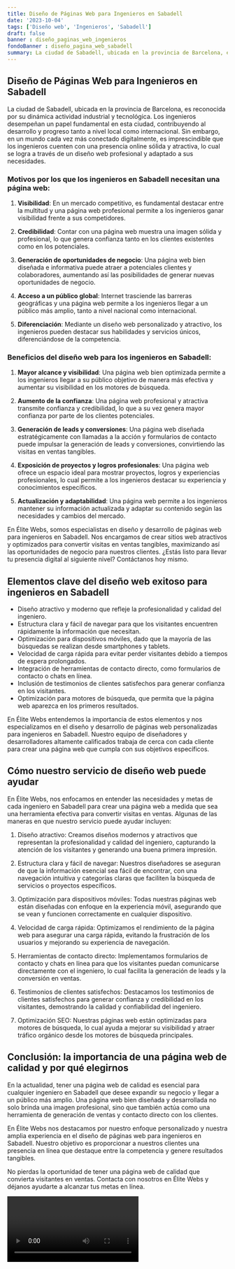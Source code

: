 ```yaml
---
title: Diseño de Páginas Web para Ingenieros en Sabadell
date: '2023-10-04'
tags: ['Diseño web', 'Ingenieros', 'Sabadell']
draft: false
banner : diseño_paginas_web_ingenieros
fondoBanner : diseño_pagina_web_sabadell
summary: La ciudad de Sabadell, ubicada en la provincia de Barcelona, es reconocida por su dinámica actividad industrial y tecnológica. Los ingenieros desempeñan un papel fundamental en esta ciudad, contribuyendo al desarrollo y progreso tanto a nivel local como internacional. Sin embargo, en un mundo cada vez más conectado digitalmente, es imprescindible que los ingenieros cuenten con una presencia online sólida y atractiva, lo cual se logra a través de un diseño web profesional y adaptado a sus necesidades.
---
```


## Diseño de Páginas Web para Ingenieros en Sabadell

La ciudad de Sabadell, ubicada en la provincia de Barcelona, es reconocida por su dinámica actividad industrial y tecnológica. Los ingenieros desempeñan un papel fundamental en esta ciudad, contribuyendo al desarrollo y progreso tanto a nivel local como internacional. Sin embargo, en un mundo cada vez más conectado digitalmente, es imprescindible que los ingenieros cuenten con una presencia online sólida y atractiva, lo cual se logra a través de un diseño web profesional y adaptado a sus necesidades.

### Motivos por los que los ingenieros en Sabadell necesitan una página web:

1. **Visibilidad**: En un mercado competitivo, es fundamental destacar entre la multitud y una página web profesional permite a los ingenieros ganar visibilidad frente a sus competidores.

2. **Credibilidad**: Contar con una página web muestra una imagen sólida y profesional, lo que genera confianza tanto en los clientes existentes como en los potenciales.

3. **Generación de oportunidades de negocio**: Una página web bien diseñada e informativa puede atraer a potenciales clientes y colaboradores, aumentando así las posibilidades de generar nuevas oportunidades de negocio.

4. **Acceso a un público global**: Internet trasciende las barreras geográficas y una página web permite a los ingenieros llegar a un público más amplio, tanto a nivel nacional como internacional.

5. **Diferenciación**: Mediante un diseño web personalizado y atractivo, los ingenieros pueden destacar sus habilidades y servicios únicos, diferenciándose de la competencia.

### Beneficios del diseño web para los ingenieros en Sabadell:

1. **Mayor alcance y visibilidad**: Una página web bien optimizada permite a los ingenieros llegar a su público objetivo de manera más efectiva y aumentar su visibilidad en los motores de búsqueda.

2. **Aumento de la confianza**: Una página web profesional y atractiva transmite confianza y credibilidad, lo que a su vez genera mayor confianza por parte de los clientes potenciales.

3. **Generación de leads y conversiones**: Una página web diseñada estratégicamente con llamadas a la acción y formularios de contacto puede impulsar la generación de leads y conversiones, convirtiendo las visitas en ventas tangibles.

4. **Exposición de proyectos y logros profesionales**: Una página web ofrece un espacio ideal para mostrar proyectos, logros y experiencias profesionales, lo cual permite a los ingenieros destacar su experiencia y conocimientos específicos.

5. **Actualización y adaptabilidad**: Una página web permite a los ingenieros mantener su información actualizada y adaptar su contenido según las necesidades y cambios del mercado.

En Élite Webs, somos especialistas en diseño y desarrollo de páginas web para ingenieros en Sabadell. Nos encargamos de crear sitios web atractivos y optimizados para convertir visitas en ventas tangibles, maximizando así las oportunidades de negocio para nuestros clientes. ¿Estás listo para llevar tu presencia digital al siguiente nivel? Contáctanos hoy mismo.

<GifSeo />

<Cta />

## Elementos clave del diseño web exitoso para ingenieros en Sabadell

- Diseño atractivo y moderno que refleje la profesionalidad y calidad del ingeniero.
- Estructura clara y fácil de navegar para que los visitantes encuentren rápidamente la información que necesitan.
- Optimización para dispositivos móviles, dado que la mayoría de las búsquedas se realizan desde smartphones y tablets.
- Velocidad de carga rápida para evitar perder visitantes debido a tiempos de espera prolongados.
- Integración de herramientas de contacto directo, como formularios de contacto o chats en línea.
- Inclusión de testimonios de clientes satisfechos para generar confianza en los visitantes.
- Optimización para motores de búsqueda, que permita que la página web aparezca en los primeros resultados.

En Élite Webs entendemos la importancia de estos elementos y nos especializamos en el diseño y desarrollo de páginas web personalizadas para ingenieros en Sabadell. Nuestro equipo de diseñadores y desarrolladores altamente calificados trabaja de cerca con cada cliente para crear una página web que cumpla con sus objetivos específicos.

## Cómo nuestro servicio de diseño web puede ayudar

En Élite Webs, nos enfocamos en entender las necesidades y metas de cada ingeniero en Sabadell para crear una página web a medida que sea una herramienta efectiva para convertir visitas en ventas. Algunas de las maneras en que nuestro servicio puede ayudar incluyen:

1. Diseño atractivo: Creamos diseños modernos y atractivos que representan la profesionalidad y calidad del ingeniero, capturando la atención de los visitantes y generando una buena primera impresión.

2. Estructura clara y fácil de navegar: Nuestros diseñadores se aseguran de que la información esencial sea fácil de encontrar, con una navegación intuitiva y categorías claras que faciliten la búsqueda de servicios o proyectos específicos.

3. Optimización para dispositivos móviles: Todas nuestras páginas web están diseñadas con enfoque en la experiencia móvil, asegurando que se vean y funcionen correctamente en cualquier dispositivo.

4. Velocidad de carga rápida: Optimizamos el rendimiento de la página web para asegurar una carga rápida, evitando la frustración de los usuarios y mejorando su experiencia de navegación.

5. Herramientas de contacto directo: Implementamos formularios de contacto y chats en línea para que los visitantes puedan comunicarse directamente con el ingeniero, lo cual facilita la generación de leads y la conversión en ventas.

6. Testimonios de clientes satisfechos: Destacamos los testimonios de clientes satisfechos para generar confianza y credibilidad en los visitantes, demostrando la calidad y confiabilidad del ingeniero.

7. Optimización SEO: Nuestras páginas web están optimizadas para motores de búsqueda, lo cual ayuda a mejorar su visibilidad y atraer tráfico orgánico desde los motores de búsqueda principales.

## Conclusión: la importancia de una página web de calidad y por qué elegirnos

En la actualidad, tener una página web de calidad es esencial para cualquier ingeniero en Sabadell que desee expandir su negocio y llegar a un público más amplio. Una página web bien diseñada y desarrollada no solo brinda una imagen profesional, sino que también actúa como una herramienta de generación de ventas y contacto directo con los clientes.

En Élite Webs nos destacamos por nuestro enfoque personalizado y nuestra amplia experiencia en el diseño de páginas web para ingenieros en Sabadell. Nuestro objetivo es proporcionar a nuestros clientes una presencia en línea que destaque entre la competencia y genere resultados tangibles.

No pierdas la oportunidad de tener una página web de calidad que convierta visitantes en ventas. Contacta con nosotros en Élite Webs y déjanos ayudarte a alcanzar tus metas en línea.

<Video />

<CtaBot job='Ingenieros' city='Sabadell'/>

<Gmaps query='Sabadell+españa+maps' />
